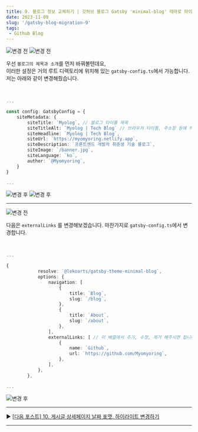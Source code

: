 ```yaml
---
title: 9. 블로그 정보 교체하기 | 깃허브 블로그 Gatsby 'minimal-blog' 테마로 마이그레이션 하기
date: 2023-11-09
slug: '/gatsby-blog-migration-9'
tags:
 - Github Blog
---
```


![변경 전](./title_bf.png)
![변경 전](./head_bf.png)

우선 `블로그의 제목과 소개`를 먼저 바꿔볼텐데요,  
이러한 설정은 거의 루트 디렉토리에 위치해 있는 `gatsby-config.ts`에서 가능합니다.  
저는 아래와 같이 변경해줬습니다.

<br />

```ts title="gatsby-config.ts"
...

const config: GatsbyConfig = {
	siteMetadata: {
		siteTitle: `Myolog`, // 블로그 타이틀 제목
		siteTitleAlt: `Myolog | Tech Blog` // 브라우저 타이틀, 주소창 등에 띄워질 Head (Seo),
		siteHeadline: `Myolog | Tech Blog`,
		siteUrl: `https://myomyoring.netlify.app`,
		siteDescription: `프론트엔드 개발자 취준생 기술 블로그`,
		siteImage: `/banner.jpg`,
		siteLanguage: `ko`,
		author: `@Myomyoring`,
	}
}

...

```

![변경 후](./title_at.png)
![변경 후](./head_at.png)

---

![변경 전](./externalLink_bf.png)

다음은 `externalLinks` 를 변경해보겠습니다. 마찬가지로 `gatsby-config.ts`에서 변경합니다.

<br />

```ts title="gatsby-config.ts" highlight=16-20
...

{
			resolve: `@lekoarts/gatsby-theme-minimal-blog`,
			options: {
				navigation: [
					{
						title: `Blog`,
						slug: `/blog`,
					},
					{
						title: `About`,
						slug: `/about`,
					},
				],
				externalLinks: [ // 이 배열에서 추가, 수정, 제거 해주시면 됩니다
					{
						name: `Github`,
						url: `https://github.com/Myomyoring`,
					},
				],
			},
		},

...

```

![변경 후](./externalLink_at.png)

---

▶️ [[다음 포스트] 10. 게시글 상세페이지 날짜 포맷, 하이라이트 변경하기](/gatsby-blog-migration-10)

---
